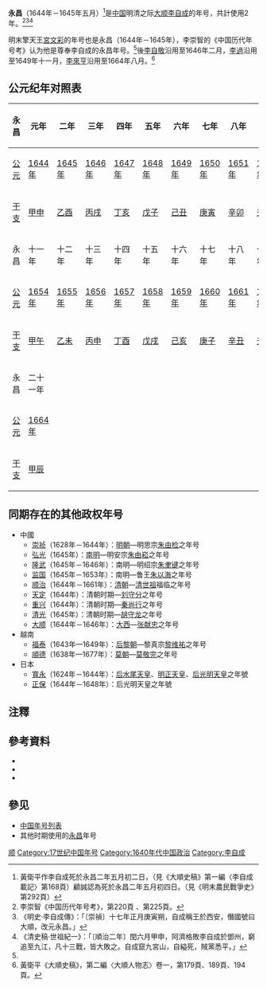 {{Eranamebox|年号=永昌
|起讫时间= 1644年－1664年八月
|政权= [[大順_(政權)|大顺]]
|帝王= [[李自成|李自成]]<br>[[李自敬|李自敬]]<br>[[李过|李过]]<br>[[李来亨|李来亨]]
|历时= 21年
|timeline= <timeline>
ImageSize  = width:200 height:50
PlotArea   = width:180 height:30 left:10 bottom:20
TimeAxis   = orientation:horizontal
DateFormat = yyyy
Period     = from:1368 till:1661
AlignBars  = early
ScaleMajor = increment:50 start:1368
Colors =
  id:canvas value:rgb(1,1,0.85)
BackgroundColors = canvas:canvas
PlotData =
  width:15 color:black
  bar:era from:start till:end
  bar:era from:1644 till:1661 color:green
  bar:era from:1644 till:1646 color:red
</timeline>
|说明= <span style="color: red">永昌</span>在'''明朝'''和<span style="color: green">南明</span>时期的位置。
}}

'''永昌'''（1644年－1645年五月）<ref>黃衛平作李自成死於永昌二年五月初二日，（見《大順史稿》第一編〈李自成載記〉第168頁）顧誠認為死於永昌二年五月初四日。（見《明末農民戰爭史》第292頁）</ref>是[[中国|中国]]明清之际[[大順_(政權)|大顺]][[李自成|李自成]]的年号，共計使用2年。<ref name="李崇智">李崇智《中国历代年号考》，第220頁 、第225頁。</ref><ref>《明史·李自成傳》：「〔崇禎〕十七年正月庚寅朔，自成稱王於西安，僭國號曰大順，改元永昌。」</ref><ref>《清史稿·世祖紀一》：「〔順治二年〕閏六月甲申，阿濟格敗李自成於鄧州，窮追至九江，凡十三戰，皆大敗之。自成竄九宮山，自縊死，賊黨悉平。」</ref>

明末擎天王[[宮文彩|宮文彩]]的年号也是永昌（1644年－1645年），李崇智的《中国历代年号考》认为他是尊奉李自成的永昌年号。<ref name="李崇智" />後[[李自敬|李自敬]]沿用至1646年二月，[[李過|李過]]沿用至1649年十一月，[[李來亨|李來亨]]沿用至1664年八月。<ref>黃衛平《大順史稿》，第二編〈大順人物志〉卷一，第179頁、189頁、194頁。</ref>

== 公元纪年对照表 ==
{| class="wikitable"  style="text-align:center;"
!永昌!!元年!!二年!!三年!!四年!!五年!!六年!!七年!!八年!!九年!!十年
|-
![[公元|公元]]
|[[1644年|1644年]]||[[1645年|1645年]]||[[1646年|1646年]]||[[1647年|1647年]]||[[1648年|1648年]]||[[1649年|1649年]]||[[1650年|1650年]]||[[1651年|1651年]]||[[1652年|1652年]]||[[1653年|1653年]]
|-
![[干支|干支]]
|[[甲申|甲申]]||[[乙酉|乙酉]]||[[丙戌|丙戌]]||[[丁亥|丁亥]]||[[戊子|戊子]]||[[己丑|己丑]]||[[庚寅|庚寅]]||[[辛卯|辛卯]]||[[壬辰|壬辰]]||[[癸巳|癸巳]]
|-
!永昌!!十一年!!十二年!!十三年!!十四年!!十五年!!十六年!!十七年!!十八年!!十九年!!二十年
|-
![[公元|公元]]
|[[1654年|1654年]]||[[1655年|1655年]]||[[1656年|1656年]]||[[1657年|1657年]]||[[1658年|1658年]]||[[1659年|1659年]]||[[1660年|1660年]]||[[1661年|1661年]]||[[1662年|1662年]]||[[1663年|1663年]]
|-
![[干支|干支]]
|[[甲午|甲午]]||[[乙未|乙未]]||[[丙申|丙申]]||[[丁酉|丁酉]]||[[戊戌|戊戌]]||[[己亥|己亥]]||[[庚子|庚子]]||[[辛丑|辛丑]]||[[壬寅|壬寅]]||[[癸卯|癸卯]]
|-
!永昌!!二十一年
|-
![[公元|公元]]
|[[1664年|1664年]]
|-
![[干支|干支]]
|[[甲辰|甲辰]]
|}

==同期存在的其他政权年号==
*中國
**[[崇祯|崇祯]]（1628年－1644年）：[[明朝|明朝]]—明思宗[[崇禎帝|朱由检]]之年号 
**[[弘光|弘光]]（1645年）：[[南明|南明]]—明安宗[[弘光帝|朱由崧]]之年号 
**[[隆武|隆武]]（1645年－1646年）：南明—明绍宗[[隆武帝|朱聿键]]之年号
**[[监国_(鲁王)|监国]]（1645年－1653年）：南明—鲁王[[朱以海|朱以海]]之年号
**[[顺治|顺治]]（1644年－1661年）：[[清朝|清朝]]—[[顺治帝|清世祖]]福临之年号
**[[天定_(刘守分)|天定]]（1644年）：清朝时期—[[刘守分|刘守分]]之年号 
**[[重兴_(秦尚行)|重兴]]（1644年）：清朝时期—[[秦尚行|秦尚行]]之年号
**[[清光|清光]]（1645年）：清朝时期—[[胡守龙|胡守龙]]之年号
**[[大顺_(张献忠)|大顺]]（1644年－1646年）：[[大西|大西]]—[[张献忠|张献忠]]之年号
*越南
**[[福泰|福泰]]（1643年—1649年）：[[后黎朝|后黎朝]]—黎真宗[[黎维祐|黎维祐]]之年号
**[[顺德_(越南)|順德]]（1638年—1677年）：[[莫朝|莫朝]]—[[莫敬宇|莫敬完]]之年号
*日本
**[[寬永|寬永]]（1624年－1644年）：[[后水尾天皇|后水尾天皇]]、[[明正天皇|明正天皇]]、[[后光明天皇|后光明天皇]]之年號
**[[正保|正保]]（1644年－1648年）：后光明天皇之年號

==注釋==
{{Reflist}}

==參考資料==
*{{Cite book|author=[[李崇智|李崇智]]|title=中國歷代年號考|edition=|url=|date=2004-12|publisher=中華書局|location=北京|ISBN=7101025129}}
*{{Cite book|author=顧誠|title=明末農民戰爭史|edition=|url=|date=1984-10|publisher=中國社會科學出版社|location=北京|id=ISBN 11190129}}
*{{Cite book|author=[[黃衛平|黃衛平]]|title=大順史稿|edition=|url=|date=2010-12|publisher=三秦出版社|location=西安|ISBN=9787807368991}}

==參见==
*[[中国年号列表|中国年号列表]]
*其他时期使用的[[永昌|永昌]]年号

{{明朝年号}}

[[Category:明朝民变政权年号|顺]]
[[Category:17世纪中国年号|Category:17世纪中国年号]]
[[Category:1640年代中国政治|Category:1640年代中国政治]]
[[Category:李自成|Category:李自成]]